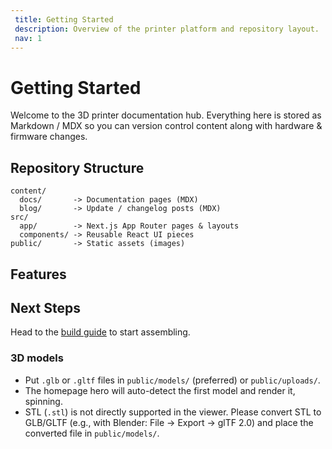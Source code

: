 ```yaml
---
 title: Getting Started
 description: Overview of the printer platform and repository layout.
 nav: 1
---
```


# Getting Started

Welcome to the 3D printer documentation hub. Everything here is stored as Markdown / MDX so you can version control content along with hardware & firmware changes.

## Repository Structure

```text
content/
  docs/       -> Documentation pages (MDX)
  blog/       -> Update / changelog posts (MDX)
src/
  app/        -> Next.js App Router pages & layouts
  components/ -> Reusable React UI pieces
public/       -> Static assets (images)
```

## Features


## Next Steps

Head to the [build guide](/docs/build-guide) to start assembling.

### 3D models

- Put `.glb` or `.gltf` files in `public/models/` (preferred) or `public/uploads/`.
- The homepage hero will auto-detect the first model and render it, spinning.
- STL (`.stl`) is not directly supported in the viewer. Please convert STL to GLB/GLTF (e.g., with Blender: File → Export → glTF 2.0) and place the converted file in `public/models/`.
